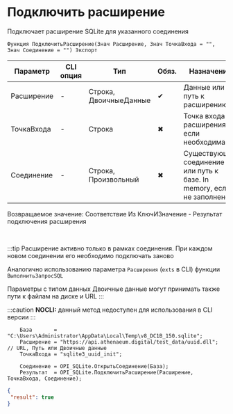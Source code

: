 ﻿---
sidebar_position: 5
description: Подключить расширение  и другие функции для работы с SQLite в Открытом пакете интеграций - бесплатной open-source библиотеке интеграций для 1С:Предприятие 8, OneScript и CLI
keywords: [1C, 1С, 1С:Предприятие, 1С:Предприятие 8.3, API, Интеграция, Сервисы, Обмен, OneScript, CLI, SQLite]
---


# Подключить расширение 
 Подключает расширение SQLite для указанного соединения



`Функция ПодключитьРасширение(Знач Расширение, Знач ТочкаВхода = "", Знач Соединение = "") Экспорт`

  | Параметр | CLI опция | Тип | Обяз. | Назначение |
  |-|-|-|-|-|
  | Расширение | - | Строка, ДвоичныеДанные | &#x2714; | Данные или путь к расширению |
  | ТочкаВхода | - | Строка | &#x2716; | Точка входа расширения, если необходима |
  | Соединение | - | Строка, Произвольный | &#x2716; | Существующее соединение или путь к базе. In memory, если не заполнено |

  
  Возвращаемое значение:   Соответствие Из КлючИЗначение - Результат подключения расширения

<br/>

:::tip
Расширение активно только в рамках соединения. При каждом новом соединении его необходимо подключать заново

Аналогично использованию параметра `Расширения` (`exts` в CLI) функции `ВыполнитьЗапросSQL`

Параметры с типом данных Двоичные данные могут принимать также пути к файлам на диске и URL
:::

:::caution
**NOCLI:** данный метод недоступен для использования в CLI версии
:::
<br/>



```bsl title="Пример использования для 1С:Предприятие/OneScript"
    База       = "C:\Users\Administrator\AppData\Local\Temp\v8_DC1B_150.sqlite";
    Расширение = "https://api.athenaeum.digital/test_data/uuid.dll"; // URL, Путь или Двоичные данные
    ТочкаВхода = "sqlite3_uuid_init";

    Соединение = OPI_SQLite.ОткрытьСоединение(База);
    Результат  = OPI_SQLite.ПодключитьРасширение(Расширение, ТочкаВхода, Соединение);
```
    



```json title="Результат"
{
 "result": true
}
```
